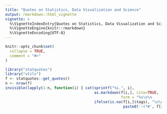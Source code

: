 ```yaml
---
title: "Quotes on Statistics, Data Visualization and Science"
output: rmarkdown::html_vignette
vignette: >
  %\VignetteIndexEntry{Quotes on Statistics, Data Visualization and Science}
  %\VignetteEngine{knitr::rmarkdown}
  %\VignetteEncoding{UTF-8}
---
```


```r
knitr::opts_chunk$set(
  collapse = TRUE,
  comment = "#>"
)
```

```r
library("statquotes")
library("utils")
f <- statquotes::get_quotes()
n <- nrow(f)
invisible(lapply(1:n, function(i) { cat(sprintf("%i.", i), 
                                        as.markdown(f[i,], cite=TRUE,
                                                    form = "%s\n\n     -- *%s*\n"),
                                        ifelse(is.na(f[i,]$tags), "\n\n", 
                                                     paste0('~(*#', f[i,]$tags, "*)~\n\n")))}))
```

